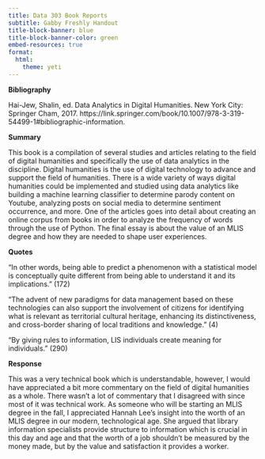 ```yaml
---
title: Data 303 Book Reports
subtitle: Gabby Freshly Handout
title-block-banner: blue
title-block-banner-color: green
embed-resources: true
format: 
  html:
    theme: yeti
---
```


**Bibliography** 

Hai-Jew, Shalin, ed. Data Analytics in Digital Humanities. New York City: Springer Cham, 2017. https://link.springer.com/book/10.1007/978-3-319-54499-1#bibliographic-information.

**Summary**

This book is a compilation of several studies and articles relating to the field of digital humanities and specifically the use of data analytics in the discipline. Digital humanities is the use of digital technology to advance and support the field of humanities. There is a wide variety of ways digital humanities could be implemented and studied using data analytics like building a machine learning classifier to determine parody content on Youtube, analyzing posts on social media to determine sentiment occurrence, and more. One of the articles goes into detail about creating an online corpus from books in order to analyze the frequency of words through the use of Python. The final essay is about the value of an MLIS degree and how they are needed to shape user experiences.
	
**Quotes**

“In other words, being able to predict a phenomenon with a statistical model is conceptually quite different from being able to understand it and its implications.” (172)

“The advent of new paradigms for data management based on these technologies can also support the involvement of citizens for identifying what is relevant as territorial cultural heritage, enhancing its distinctiveness, and cross-border sharing of local traditions and knowledge.” (4)

“By giving rules to information, LIS individuals create meaning for individuals.” (290)

**Response**

This was a very technical book which is understandable, however, I would have appreciated a bit more commentary on the field of digital humanities as a whole. There wasn’t a lot of commentary that I disagreed with since most of it was technical work. As someone who will be starting an MLIS degree in the fall, I appreciated Hannah Lee’s insight into the worth of an MLIS degree in our modern, technological age. She argued that library information specialists provide structure to information which is crucial in this day and age and that the worth of a job shouldn’t be measured by the money made, but by the value and satisfaction it provides a worker.
